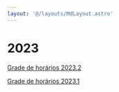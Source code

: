 ```yaml
---
layout: '@/layouts/MdLayout.astro'
---
```






2023
====








[Grade de horários 2023.2](/cpt/horarios/2023/copy_of_horario_2023)


[Grade de horários 2023.1](/cpt/horarios/2023/horario_2023)










